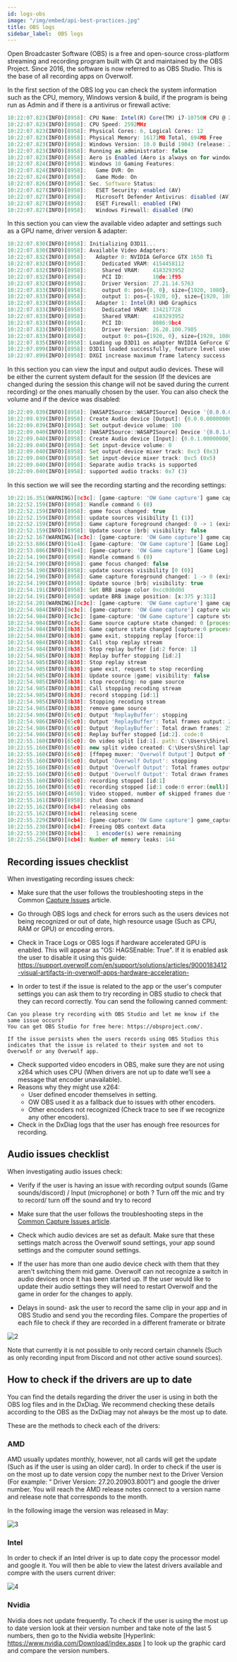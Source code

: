 ```yaml
---
id: logs-obs
image: "/img/embed/api-best-practices.jpg"
title: OBS logs
sidebar_label:  OBS logs
---
```


Open Broadcaster Software (OBS) is a free and open-source cross-platform streaming and recording program built with Qt and maintained by the OBS Project. Since 2016, the software is now referred to as OBS Studio.
This is the base of all recording apps on Overwolf.

In the first section of the OBS log you can check the system information such as the CPU, memory, Windows version & build, if the program is being run as Admin and if there is a antivirus or firewall active:

```js
10:22:07.823(INFO)[8958]: CPU Name: Intel(R) Core(TM) i7-10750H CPU @ 2.60GHz
10:22:07.823(INFO)[8958]: CPU Speed: 2592MHz
10:22:07.823(INFO)[8958]: Physical Cores: 6, Logical Cores: 12
10:22:07.823(INFO)[8958]: Physical Memory: 16171MB Total, 694MB Free
10:22:07.823(INFO)[8958]: Windows Version: 10.0 Build 19043 (release: 2009; revision: 1110; 64-bit)
10:22:07.823(INFO)[8958]: Running as administrator: false
10:22:07.823(INFO)[8958]: Aero is Enabled (Aero is always on for windows 8 and above)
10:22:07.824(INFO)[8958]: Windows 10 Gaming Features:
10:22:07.824(INFO)[8958]: 	Game DVR: On
10:22:07.824(INFO)[8958]: 	Game Mode: On
10:22:07.826(INFO)[8958]: Sec. Software Status:
10:22:07.827(INFO)[8958]: 	ESET Security: enabled (AV)
10:22:07.827(INFO)[8958]: 	Microsoft Defender Antivirus: disabled (AV)
10:22:07.827(INFO)[8958]: 	ESET Firewall: enabled (FW)
10:22:07.827(INFO)[8958]: 	Windows Firewall: disabled (FW)
```

In this section you can view the available video adapter and settings such as a GPU name, driver version & adapter:

```js
10:22:07.830(INFO)[8958]: Initializing D3D11...
10:22:07.830(INFO)[8958]: Available Video Adapters: 
10:22:07.832(INFO)[8958]: 	Adapter 0: NVIDIA GeForce GTX 1650 Ti
10:22:07.832(INFO)[8958]: 	  Dedicated VRAM: 4154458112
10:22:07.832(INFO)[8958]: 	  Shared VRAM:    4183293952
10:22:07.832(INFO)[8958]: 	  PCI ID:         10de:1f95
10:22:07.832(INFO)[8958]: 	  Driver Version: 27.21.14.5763
10:22:07.833(INFO)[8958]: 	  output 0: pos={0, 0}, size={1920, 1080}, attached=true, refresh=60, name=DELL P2419H
10:22:07.833(INFO)[8958]: 	  output 1: pos={-1920, 0}, size={1920, 1080}, attached=true, refresh=60, name=DELL P2419H
10:22:07.833(INFO)[8958]: 	Adapter 1: Intel(R) UHD Graphics
10:22:07.833(INFO)[8958]: 	  Dedicated VRAM: 134217728
10:22:07.833(INFO)[8958]: 	  Shared VRAM:    4183293952
10:22:07.833(INFO)[8958]: 	  PCI ID:         8086:9bc4
10:22:07.833(INFO)[8958]: 	  Driver Version: 26.20.100.7985
10:22:07.833(INFO)[8958]: 	  output 0: pos={1920, 0}, size={1920, 1080}, attached=true, refresh=144, name=
10:22:07.835(INFO)[8958]: Loading up D3D11 on adapter NVIDIA GeForce GTX 1650 Ti (0)
10:22:07.899(INFO)[8958]: D3D11 loaded successfully, feature level used: b000
10:22:07.899(INFO)[8958]: DXGI increase maximum frame latency success
```

In this section you can view the input and output audio devices. These will be either the current system default for the session (If the devices are changed during the session this change will not be saved during the current recording) or the ones manually chosen by the user. You can also check the volume and if the device was disabled:

```js
10:22:09.039(INFO)[8958]: [WASAPISource::WASAPISource] Device '{0.0.0.00000000}.{66d4c155-4c0a-435b-bfb1-599df12252e7}' not found.  Waiting for device
10:22:09.039(INFO)[8958]: Create Audio device [Output]: {0.0.0.00000000}.{66d4c155-4c0a-435b-bfb1-599df12252e7}
10:22:09.039(INFO)[8958]: Set output-device volume: 100
10:22:09.040(INFO)[8958]: [WASAPISource::WASAPISource] Device '{0.0.1.00000000}.{b3122eb7-9ca4-410c-9a33-4a54468a3f23}' not found.  Waiting for device
10:22:09.040(INFO)[8958]: Create Audio device [Input]: {0.0.1.00000000}.{b3122eb7-9ca4-410c-9a33-4a54468a3f23}
10:22:09.040(INFO)[8958]: Set input-device volume: 0
10:22:09.040(INFO)[8958]: Set output-device mixer track: 0xc3 (0x3)
10:22:09.040(INFO)[8958]: Set input-device mixer track: 0xc5 (0x5)
10:22:09.040(INFO)[8958]: Separate audio tracks is supported
10:22:09.040(INFO)[8958]: supported audio tracks: 0x7 (3)
```

In this section we will see the recording starting and the recording settings:

```js
10:22:16.351(WARNING)[8c3c]: [game-capture: 'OW Game capture'] game capture pause state changed: 0 -> 1
10:22:52.159(INFO)[8958]: Handle command 6 (0)
10:22:52.159(INFO)[8958]: game focus changed: true
10:22:52.159(INFO)[8958]: update sources visibility [1 (1)]
10:22:52.159(INFO)[8958]: Game capture foreground changed: 0 -> 1 (exist: 1 visible:1)
10:22:52.159(INFO)[8958]: Update source |brb| visibility: false
10:22:52.167(WARNING)[8c3c]: [game-capture: 'OW Game capture'] game capture pause state changed: 1 -> 0
10:22:53.886(INFO)[91e4]: [game-capture: 'OW Game capture'] [Game Log]: gl_free: GL error occurred on free: 1282
10:22:53.886(INFO)[91e4]: [game-capture: 'OW Game capture'] [Game Log]: ------------------ gl capture freed ------------------
10:22:54.190(INFO)[8958]: Handle command 6 (0)
10:22:54.190(INFO)[8958]: game focus changed: false
10:22:54.190(INFO)[8958]: update sources visibility [0 (0)]
10:22:54.190(INFO)[8958]: Game capture foreground changed: 1 -> 0 (exist: 1 visible:1)
10:22:54.190(INFO)[8958]: Update source |brb| visibility: true
10:22:54.191(INFO)[8958]: Set BRB image color 0xcc0d0d0d
10:22:54.191(INFO)[8958]: update BRB image position: [x:375 y:311]
10:22:54.201(WARNING)[8c3c]: [game-capture: 'OW Game capture'] game capture pause state changed: 0 -> 1
10:22:54.984(INFO)[8c3c]: [game-capture: 'OW Game capture'] capture window no longer exists, terminating capture
10:22:54.984(INFO)[8c3c]: [game-capture: 'OW Game capture'] capture stopped
10:22:54.984(INFO)[8c3c]: Game source capture state changed: 0 [process alive: true, sli: false]
10:22:54.984(INFO)[8b38]: Game capture state changed [capture:0 process alive:0]
10:22:54.984(INFO)[8b38]: game exit, stopping replay [force:1]
10:22:54.984(INFO)[8b38]: Call stop replay stream
10:22:54.984(INFO)[8b38]: Stop replay buffer [id:2 force: 1]
10:22:54.985(INFO)[8b38]: Replay buffer stopping [id:2]
10:22:54.985(INFO)[8b38]: Stop replay stream
10:22:54.985(INFO)[8b38]: game exit, request to stop recording
10:22:54.985(INFO)[8b38]: Update source |game| visibility: false
10:22:54.985(INFO)[8b38]: stop recording: no game source
10:22:54.985(INFO)[8b38]: Call stopping recoding stream
10:22:54.985(INFO)[8b38]: record stopping [id:1]
10:22:54.985(INFO)[8b38]: Stopping recoding stream
10:22:54.985(INFO)[8b38]: remove game source
10:22:54.986(INFO)[65c0]: Output 'ReplayBuffer': stopping
10:22:54.986(INFO)[65c0]: Output 'ReplayBuffer': Total frames output: 2576
10:22:54.986(INFO)[65c0]: Output 'ReplayBuffer': Total drawn frames: 2585
10:22:54.986(INFO)[65c0]: Replay buffer stopped [id:2]. code:0
10:22:55.160(INFO)[65c0]: On video split [id:1]. path: C:\Users\Shirel laptop\Videos\Overwolf\Outplayed\tmp\Minecraft 07-20-2021_10-22-07-714.mp4 duration: 43050
10:22:55.160(INFO)[65c0]: new split video created: C:\Users\Shirel laptop\Videos\Overwolf\Outplayed\tmp\Minecraft 07-20-2021_10-22-07-714.mp4 duration: 43050
10:22:55.160(INFO)[65c0]: [ffmpeg muxer: 'Overwolf Output'] Output of file 'C:\Users\Shirel laptop\Videos\Overwolf\Outplayed\tmp\Minecraft 07-20-2021_10-22-07-714.mp4' stopped
10:22:55.160(INFO)[65c0]: Output 'Overwolf Output': stopping
10:22:55.160(INFO)[65c0]: Output 'Overwolf Output': Total frames output: 2586
10:22:55.160(INFO)[65c0]: Output 'Overwolf Output': Total drawn frames: 2595
10:22:55.160(INFO)[65c0]: recording stopped [id:1]
10:22:55.160(INFO)[65c0]: recording stopped [id:1 code:0 error:(null)]
10:22:55.160(INFO)[4650]: Video stopped, number of skipped frames due to encoding lag: 8/2593 (0.3%)
10:22:55.161(INFO)[8958]: shut down command
10:22:55.162(INFO)[8cb4]: releasing obs
10:22:55.162(INFO)[8cb4]: releasing scene
10:22:55.229(INFO)[8cb4]: [game-capture: 'OW Game capture'] game_capture_destroy
10:22:55.230(INFO)[8cb4]: Freeing OBS context data
10:22:55.230(INFO)[8cb4]: 	1 encoder(s) were remaining
10:22:55.256(INFO)[8cb4]: Number of memory leaks: 144
```

## Recording issues checklist

When investigating recording issues check:

* Make sure that the user follows the troubleshooting steps in the Common [Capture Issues](https://support.overwolf.com/en/support/solutions/articles/9000181387-common-capture-issues) article.

* Go through OBS logs and check for errors such as the users devices not being recognized or out of date, high resource usage (Such as CPU, RAM or GPU) or encoding errors.

* Check in Trace Logs or OBS logs if hardware accelerated GPU is enabled. This will appear as "OS: HAGSEnable: True". If it is enabled ask the user to disable it using this guide: https://support.overwolf.com/en/support/solutions/articles/9000183412-visual-artifacts-in-overwolf-apps-hardware-acceleration- 

* In order to test if the issue is related to the app or the user's computer settings you can ask them to try recording in OBS studio to check that they can record correctly. You can send the following canned comment:

```text
Can you please try recording with OBS Studio and let me know if the same issue occurs?
You can get OBS Studio for free here: https://obsproject.com/.  

If the issue persists when the users records using OBS Studios this indicates that the issue is related to their system and not to Overwolf or any Overwolf app.
```

* Check supported video encoders in OBS, make sure they are not using x264 which uses CPU (When drivers are not up to date we’ll see a message that encoder unavailable).
* Reasons why they might use x264:
  * User defined encoder themselves in setting.
  * OW OBS used it as a fallback due to issues with other encoders.
  * Other encoders not recognized (Check trace to see if we recognize any other encoders).
* Check in the DxDiag logs that the user has enough free resources for recording.

## Audio issues checklist

When investigating audio issues check:

* Verify if the user is having an issue with recording output sounds (Game sounds/discord) / Input (microphone) or both ?
Turn off the mic and try to record/ turn off the sound and try to record

* Make sure that the user follows the troubleshooting steps in the [Common Capture Issues article](https://support.overwolf.com/en/support/solutions/articles/9000181387-common-capture-issues). 

* Check which audio devices are set as default. Make sure that these settings match across the Overwolf sound settings, your app sound settings and the computer sound settings.

* If the user has more than one audio device check with them that they aren't switching them mid game. 
Overwolf can not recognize a switch in audio devices once it has been started up. If the user would like to update their audio settings they will need to restart Overwolf and the game in order for the changes to apply.

* Delays in sound- ask the user to record the same clip in your app and in OBS Studio and send you the recording files. Compare the properties of each file to check if they are recorded in a different framerate or bitrate

![2](/assets/logs/2.png)

Note that currently it is not possible to only record certain channels (Such as only recording input from Discord and not other active sound sources).

## How to check if the drivers are up to date

You can find the details regarding the driver the user is using in both the OBS log files and in the DxDiag. We recommend checking these details according to the OBS as the DxDiag may not always be the most up to date.

These are the methods to check each of the drivers:

### AMD

AMD usually updates monthly, however, not all cards will get the update (Such as if the user is using an older card).
In order to check if the user is on the most up to date version copy the number next to the Driver Version (For example: “ Driver Version: 27.20.20903.8001”) and google the driver number. You will reach the AMD release notes connect to a version name and release note that corresponds to the month. 

In the following image the version was released in May:

![3](/assets/logs/3.png)

### Intel

In order to check if an Intel driver is up to date copy the processor model and google it. You will then be able to view the latest drivers available and compre with the users current driver: 

![4](/assets/logs/4.png)

### Nvidia

Nvidia does not update frequently. To check if the user is using the most up to date version look at their version number and take note of the last 5 numbers, then go to the Nvidia website [Hyperlink: https://www.nvidia.com/Download/index.aspx ] to look up the graphic card and compare the version numbers. 




